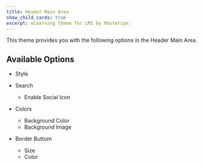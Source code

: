 ```yaml
---
title: Header Main Area
show_child_cards: true
excerpt: eLearning theme for LMS by Masteriyo.
---
```


This theme provides you with the following options in the Header Main Area.

## Available Options

- Style 
- Search
  - Enable Social Icon
- Colors
  - Background Color
  - Background Image

- Border Buttom
  - Size 
  - Color
  

